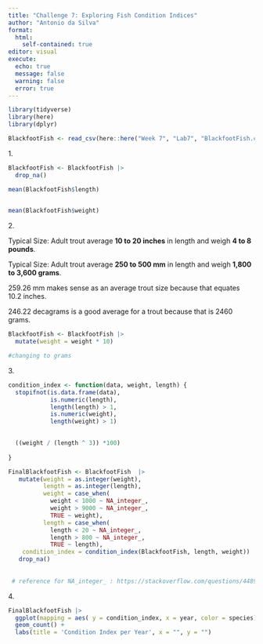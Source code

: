 ---
title: "Challenge 7: Exploring Fish Condition Indices"
author: "Antonio da Silva"
format: 
  html:
    self-contained: true
editor: visual
execute: 
  echo: true
  message: false
  warning: false
  error: true
---

```{r}
library(tidyverse)
library(here)
library(dplyr)

BlackfootFish <- read_csv(here::here("Week 7", "Lab7", "BlackfootFish.csv"))

```

1\.

```{r}
BlackfootFish <- BlackfootFish |> 
  drop_na()

mean(BlackfootFish$length) 
 

mean(BlackfootFish$weight)

```

2\.

Typical Size: Adult trout average **10 to 20 inches** in length and weigh **4 to 8 pounds**.

Typical Size: Adult trout average **250 to 500 mm** in length and weigh **1,800 to 3,600 grams**.

259.26 mm makes sense as an average trout size because that equates 10.2 inches.

246.22 decagrams is a good average for a trout because that is 2460 grams.

```{r}
BlackfootFish <- BlackfootFish |> 
  mutate(weight = weight * 10)

#changing to grams
```

3\.

```{r}

condition_index <- function(data, weight, length) {
  stopifnot(is.data.frame(data),
            is.numeric(length), 
            length(length) > 1,
            is.numeric(weight), 
            length(weight) > 1)

  
  ((weight / (length ^ 3)) *100)
  
}

FinalBlackfootFish <- BlackfootFish  |>
   mutate(weight = as.integer(weight),
          length = as.integer(length),
          weight = case_when(
            weight < 1000 ~ NA_integer_,
            weight > 9000 ~ NA_integer_,
            TRUE ~ weight), 
          length = case_when(
            length < 20 ~ NA_integer_,
            length > 800 ~ NA_integer_,
            TRUE ~ length),
    condition_index = condition_index(BlackfootFish, length, weight)) |> 
   drop_na()
 
 
 # reference for NA_integer_ : https://stackoverflow.com/questions/44893933/avoiding-type-conflicts-with-dplyrcase-when
```

4\.

```{r}
FinalBlackfootFish |> 
  ggplot(mapping = aes( y = condition_index, x = year, color = species)) + 
  geom_count() +
  labs(title = 'Condition Index per Year', x = "", y = "") 

```
